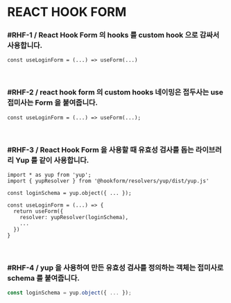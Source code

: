 
# REACT HOOK FORM

### #RHF-1 / React Hook Form 의 hooks 를 custom hook 으로 감싸서 사용합니다.

```tsx
const useLoginForm = (...) => useForm(...)
```
<br/>

### #RHF-2 / react hook form 의 custom hooks 네이밍은 접두사는 <Tag>use</Tag> 접미사는 <Tag>Form</Tag> 을 붙여줍니다.

```tsx
const useLoginForm = (...) => useForm(...);
```
<br/>

### #RHF-3 / React Hook Form 을 사용할 때  유효성 검사를 돕는 라이브러리 <Tag>Yup</Tag> 를 같이 사용합니다.

```tsx
import * as yup from 'yup';
import { yupResolver } from '@hookform/resolvers/yup/dist/yup.js'

const loginSchema = yup.object({ ... });

const useLoginForm = (...) => {
  return useForm({
    resolver: yupResolver(loginSchema),
    ...
  })
}
```
<br/>

### #RHF-4 / yup 을 사용하여 만든 유효성 검사를 정의하는 객체는 접미사로 <Tag>schema</Tag> 를 붙여줍니다.

```typescript
const loginSchema = yup.object({ ... });
```